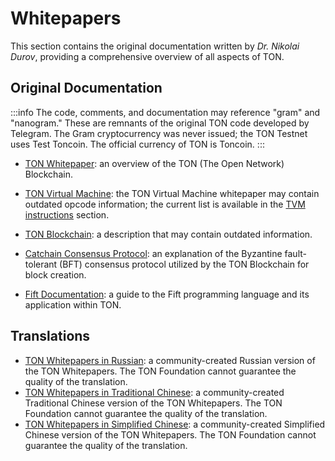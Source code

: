 
# Whitepapers

This section contains the original documentation written by _Dr. Nikolai Durov_, providing a comprehensive overview of all aspects of TON.

## Original Documentation

:::info
The code, comments, and documentation may reference "gram" and "nanogram." These are remnants of the original TON code developed by Telegram. The Gram cryptocurrency was never issued; the TON Testnet uses Test Toncoin. The official currency of TON is Toncoin.
:::

- [TON Whitepaper](https://docs.ton.org/ton.pdf): an overview of the TON (The Open Network) Blockchain.

- [TON Virtual Machine](https://docs.ton.org/tvm.pdf): the TON Virtual Machine whitepaper may contain outdated opcode information; the current list is available in the [TVM instructions](/v3/documentation/tvm/instructions) section.

- [TON Blockchain](https://docs.ton.org/tblkch.pdf): a description that may contain outdated information.

- [Catchain Consensus Protocol](https://docs.ton.org/catchain.pdf): an explanation of the Byzantine fault-tolerant (BFT) consensus protocol utilized by the TON Blockchain for block creation.

- [Fift Documentation](https://docs.ton.org/fiftbase.pdf): a guide to the Fift programming language and its application within TON.

## Translations

- [TON Whitepapers in Russian](https://github.com/Korolyow/TON_docs_ru): a community-created Russian version of the TON Whitepapers. The TON Foundation cannot guarantee the quality of the translation.
- [TON Whitepapers in Traditional Chinese](https://github.com/awesome-doge/TON_Paper/blob/main/zh_ton.pdf): a community-created Traditional Chinese version of the TON Whitepapers. The TON Foundation cannot guarantee the quality of the translation.
- [TON Whitepapers in Simplified Chinese](https://github.com/kojhliang/Ton_White_Paper_SC/blob/main/Ton%E5%8C%BA%E5%9D%97%E9%93%BE%E7%99%BD%E7%9A%AE%E4%B9%A6_%E7%AE%80%E4%BD%93%E4%B8%AD%E6%96%87%E7%89%88.pdf): a community-created Simplified Chinese version of the TON Whitepapers. The TON Foundation cannot guarantee the quality of the translation.

<Feedback />

